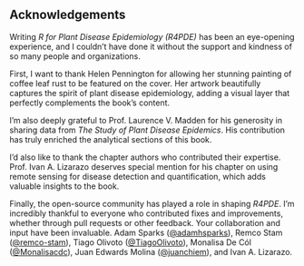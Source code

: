 ## Acknowledgements {.unnumbered}

Writing *R for Plant Disease Epidemiology (R4PDE)* has been an eye-opening experience, and I couldn't have done it without the support and kindness of so many people and organizations.

First, I want to thank Helen Pennington for allowing her stunning painting of coffee leaf rust to be featured on the cover. Her artwork beautifully captures the spirit of plant disease epidemiology, adding a visual layer that perfectly complements the book's content.

I’m also deeply grateful to Prof. Laurence V. Madden for his generosity in sharing data from *The Study of Plant Disease Epidemics*. His contribution has truly enriched the analytical sections of this book.

I’d also like to thank the chapter authors who contributed their expertise. Prof. Ivan A. Lizarazo deserves special mention for his chapter on using remote sensing for disease detection and quantification, which adds valuable insights to the book.

Finally, the open-source community has played a role in shaping *R4PDE*. I’m incredibly thankful to everyone who contributed fixes and improvements, whether through pull requests or other feedback. Your collaboration and input have been invaluable. Adam Sparks ([\@adamhsparks](https://github.com/adamhsparks)), Remco Stam ([\@remco-stam](https://github.com/remco-stam)), Tiago Olivoto ([\@TiagoOlivoto](https://github.com/TiagoOlivoto)), Monalisa De Cól ([\@Monalisacdc](https://github.com/Monalisacdc)), Juan Edwards Molina ([\@juanchiem](https://github.com/juanchiem)), and Ivan A. Lizarazo.
